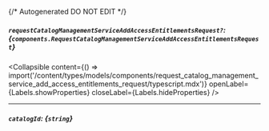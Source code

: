 {/* Autogenerated DO NOT EDIT  */}

##### `requestCatalogManagementServiceAddAccessEntitlementsRequest?`: *{`components.RequestCatalogManagementServiceAddAccessEntitlementsRequest`}*

<Collapsible content={() => import('/content/types/models/components/request_catalog_management_service_add_access_entitlements_request/typescript.mdx')} openLabel={Labels.showProperties} closeLabel={Labels.hideProperties} />


---
##### `catalogId`: *{`string`}*



